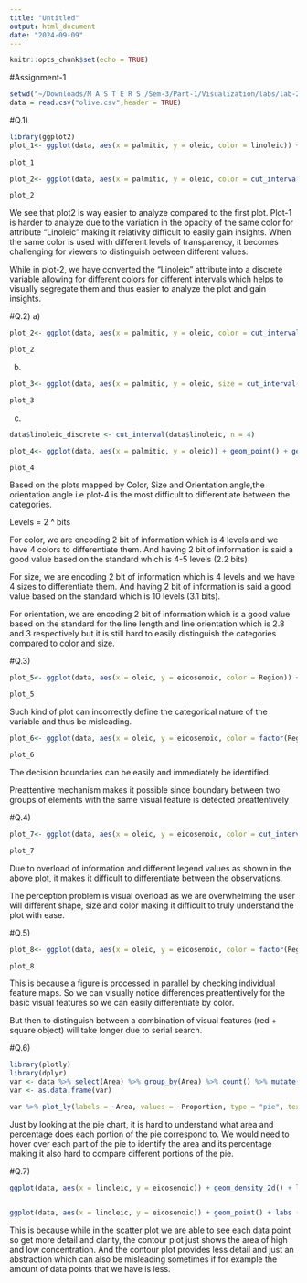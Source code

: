 ```yaml
---
title: "Untitled"
output: html_document
date: "2024-09-09"
---
```


```r
knitr::opts_chunk$set(echo = TRUE)
```

#Assignment-1

```r
setwd("~/Downloads/M A S T E R S /Sem-3/Part-1/Visualization/labs/lab-2")
data = read.csv("olive.csv",header = TRUE)

```

#Q.1) 
```r
library(ggplot2)
plot_1<- ggplot(data, aes(x = palmitic, y = oleic, color = linoleic)) + geom_point() + labs(title = "plot-1")
                  
plot_1
```

```r
plot_2<- ggplot(data, aes(x = palmitic, y = oleic, color = cut_interval(linoleic, n = 4))) + geom_point() + labs(color = "Linoleic interval ", title = "plot-2") 

plot_2
```

We see that plot2 is way easier to analyze compared to the first plot. Plot-1 is harder to analyze due to the variation in the opacity of the same color for attribute "Linoleic" making it relativity difficult to easily gain insights. When the same color is used with different levels of transparency, it becomes challenging for viewers to distinguish between different values.

While in plot-2, we have converted the "Linoleic" attribute into a discrete variable allowing for different colors for different intervals which helps to visually segregate them and thus easier to analyze the plot and gain insights. 


#Q.2) 
a)
```r
plot_2<- ggplot(data, aes(x = palmitic, y = oleic, color = cut_interval(linoleic, n = 4))) + geom_point() + labs(color = "Linoleic interval ", title = "plot-2") 

plot_2
```


b)
```r
plot_3<- ggplot(data, aes(x = palmitic, y = oleic, size = cut_interval(linoleic, n = 4))) + geom_point() + labs(size = "Linoleic interval ", title = "plot-3") 

plot_3
```

c)
```r

data$linoleic_discrete <- cut_interval(data$linoleic, n = 4)

plot_4<- ggplot(data, aes(x = palmitic, y = oleic)) + geom_point() + geom_spoke(aes(angle = as.numeric(linoleic_discrete) *pi/2, radius = 100))+ labs( title = "plot-4") 

plot_4

```

Based on the plots mapped by Color, Size and Orientation angle,the orientation angle i.e plot-4 is the most difficult to differentiate between the categories. 

Levels = 2 ^ bits 

For color, we are encoding 2 bit of information which is 4 levels and we have 4 colors to differentiate them. And having 2 bit of information is said a good value based on the standard which is 4-5 levels (2.2 bits)

For size, we are encoding 2 bit of information which is 4 levels and we have 4 sizes to differentiate them. And having 2 bit of information is said a good value based on the standard which is 10 levels (3.1 bits). 


For orientation, we are encoding 2 bit of information which is a good value based on the standard for the line length and line orientation which is 2.8 and 3 respectively but it is still hard to easily distinguish the categories compared to color and size. 

#Q.3) 
```r
plot_5<- ggplot(data, aes(x = oleic, y = eicosenoic, color = Region)) + geom_point() + labs(color = "Linoleic interval ", title = "plot-5") 

plot_5

```

Such kind of plot can incorrectly define the categorical nature of the variable and thus be misleading.


```r
plot_6<- ggplot(data, aes(x = oleic, y = eicosenoic, color = factor(Region))) + geom_point() + labs(color = "Linoleic interval ", title = "plot-6") 

plot_6

```
The decision boundaries can be easily and immediately be identified. 

Preattentive mechanism makes it possible since boundary between two groups of elements with the same visual feature is detected preattentively


#Q.4) 
```r
plot_7<- ggplot(data, aes(x = oleic, y = eicosenoic, color = cut_interval(linoleic, n = 3), shape = cut_interval(palmitic, n = 3), size = cut_interval(palmitoleic, n = 3))) + geom_point() + labs(color = "Linoleic interval ", title = "plot-7", size = "palmitoleic interval", shape = "palmitic interval") 

plot_7

```

Due to overload of information and different legend values as shown in the above plot, it makes it difficult to differentiate between the observations.

The perception problem is visual overload as we are overwhelming the user will different shape, size and color making it difficult to truly understand the plot with ease. 


#Q.5) 
```r
plot_8<- ggplot(data, aes(x = oleic, y = eicosenoic, color = factor(Region), shape = cut_interval(palmitic, n = 3), size = cut_interval(palmitoleic, n = 3))) + geom_point() + labs(color = "Linoleic interval ", title = "plot-8", size = "palmitoleic interval", shape = "palmitic interval") 

plot_8

```

This is because a figure is processed in parallel by checking individual feature maps. So we can visually notice differences preattentively for the basic visual features so we can easily differentiate by color. 

But then to distinguish between a combination of visual features (red + square object) will take longer due to serial search. 


#Q.6) 
```r
library(plotly)
library(dplyr)
var <- data %>% select(Area) %>% group_by(Area) %>% count() %>% mutate(Proportion = n / 572)
var <- as.data.frame(var)

var %>% plot_ly(labels = ~Area, values = ~Proportion, type = "pie", textinfo = 'none', hoverinfo = 'label+percent') %>% layout(showlegend = FALSE, title = 'proportions of oils from different areas')
```


Just by looking at the pie chart, it is hard to understand what area and percentage does each portion of the pie correspond to. We would need to hover over each part of the pie to identify the area and its percentage making it also hard to compare different portions of the pie.  

#Q.7) 
```r
ggplot(data, aes(x = linoleic, y = eicosenoic)) + geom_density_2d() + labs (title="Plot-9")


ggplot(data, aes(x = linoleic, y = eicosenoic)) + geom_point() + labs (title="Plot-10")

```

This is because while in the scatter plot we are able to see each data point so get more detail and clarity, the contour plot just shows the area of high and low concentration. And the contour plot provides less detail and just an abstraction which can also be misleading sometimes if for example the amount of data points that we have is less. 


